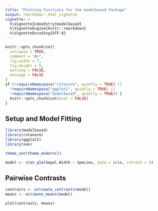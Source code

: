 ```yaml
---
title: "Plotting Functions for the modelbased Package"
output: rmarkdown::html_vignette
vignette: >
  %\VignetteIndexEntry{modelbased}
  %\VignetteEngine{knitr::rmarkdown}
  %\VignetteEncoding{UTF-8}
---
```


```r
knitr::opts_chunk$set(
  collapse = TRUE,
  comment = "#>",
  fig.width = 7,
  fig.height = 5,
  warning = FALSE,
  message = FALSE
)
if (!requireNamespace("rstanarm", quietly = TRUE) ||
  !requireNamespace("ggplot2", quietly = TRUE) ||
  !requireNamespace("modelbased", quietly = TRUE)) {
  knitr::opts_chunk$set(eval = FALSE)
}
```

## Setup and Model Fitting

```r
library(modelbased)
library(rstanarm)
library(ggplot2)
library(see)

theme_set(theme_modern())

model <- stan_glm(Sepal.Width ~ Species, data = iris, refresh = 0)
```

## Pairwise Contrasts

```r
contrasts <- estimate_contrasts(model)
means <- estimate_means(model)

plot(contrasts, means)
```
